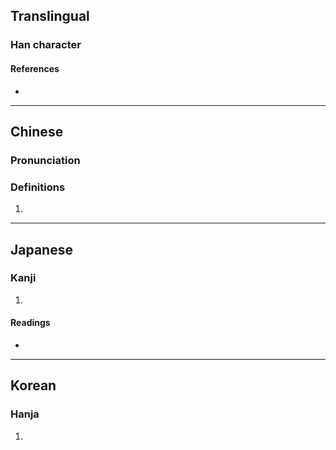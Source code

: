 {{character info}}
==Translingual==

===Han character===
{{Han char|rn=19|rad=力|as=06|sn=8|four=|canj=HRKS,XHRKS|ids=⿰后力}}

====References====
* {{Han ref|kx=0147.090|dkj=02331|dj=0331.180|hdz=10369.170|uh=52B6|ud=21174}}

----

==Chinese==
{{zh-forms}}

===Pronunciation===
{{zh-pron
|m=jìn,kǒu
|m-s=
|dg=
|c=
|c-t=
|g=
|h=pfs=
|j=
|mb=
|md=
|mn=
|mn-t=
|w=
|x=
|mc=y
|oc=y
|cat=n
}}

===Definitions===
{{zh-hanzi}}

# {{rfdef|zh}}

----

==Japanese==

===Kanji===
{{ja-kanji|grade=|rs=力06}}

# {{rfdef|ja|sort=力06}}

====Readings====
* {{ja-readings|on=[[こう]] (kō), [[く]] (ku)|kun=[[つとめる]] (tsutomeru)}}

----

==Korean==

===Hanja===
{{ko-hanja|hangeul=구|rv=gu|mr=ku}}

# {{rfdef|ko|sort=力06}}